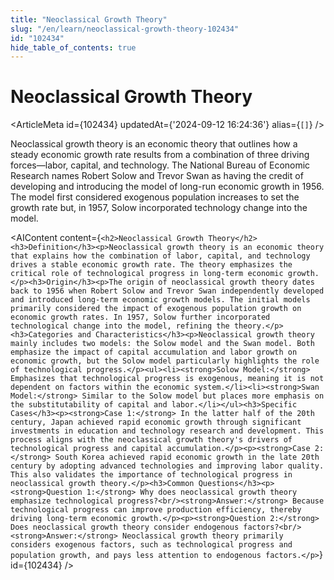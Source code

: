 ```yaml
---
title: "Neoclassical Growth Theory"
slug: "/en/learn/neoclassical-growth-theory-102434"
id: "102434"
hide_table_of_contents: true
---
```



# Neoclassical Growth Theory

<ArticleMeta id={102434} updatedAt={'2024-09-12 16:24:36'} alias={`[]`} />
<div className='border-solid border-b border-t-0 my-4 border-[var(--ifm-color-gray-300)]' />

Neoclassical growth theory is an economic theory that outlines how a steady economic growth rate results from a combination of three driving forces—labor, capital, and technology. The National Bureau of Economic Research names Robert Solow and Trevor Swan as having the credit of developing and introducing the model of long-run economic growth in 1956. The model first considered exogenous population increases to set the growth rate but, in 1957, Solow incorporated technology change into the model.

<AIContent content={`<h2>Neoclassical Growth Theory</h2><h3>Definition</h3><p>Neoclassical growth theory is an economic theory that explains how the combination of labor, capital, and technology drives a stable economic growth rate. The theory emphasizes the critical role of technological progress in long-term economic growth.</p><h3>Origin</h3><p>The origin of neoclassical growth theory dates back to 1956 when Robert Solow and Trevor Swan independently developed and introduced long-term economic growth models. The initial models primarily considered the impact of exogenous population growth on economic growth rates. In 1957, Solow further incorporated technological change into the model, refining the theory.</p><h3>Categories and Characteristics</h3><p>Neoclassical growth theory mainly includes two models: the Solow model and the Swan model. Both emphasize the impact of capital accumulation and labor growth on economic growth, but the Solow model particularly highlights the role of technological progress.</p><ul><li><strong>Solow Model:</strong> Emphasizes that technological progress is exogenous, meaning it is not dependent on factors within the economic system.</li><li><strong>Swan Model:</strong> Similar to the Solow model but places more emphasis on the substitutability of capital and labor.</li></ul><h3>Specific Cases</h3><p><strong>Case 1:</strong> In the latter half of the 20th century, Japan achieved rapid economic growth through significant investments in education and technology research and development. This process aligns with the neoclassical growth theory's drivers of technological progress and capital accumulation.</p><p><strong>Case 2:</strong> South Korea achieved rapid economic growth in the late 20th century by adopting advanced technologies and improving labor quality. This also validates the importance of technological progress in neoclassical growth theory.</p><h3>Common Questions</h3><p><strong>Question 1:</strong> Why does neoclassical growth theory emphasize technological progress?<br/><strong>Answer:</strong> Because technological progress can improve production efficiency, thereby driving long-term economic growth.</p><p><strong>Question 2:</strong> Does neoclassical growth theory consider endogenous factors?<br/><strong>Answer:</strong> Neoclassical growth theory primarily considers exogenous factors, such as technological progress and population growth, and pays less attention to endogenous factors.</p>`} id={102434} />
